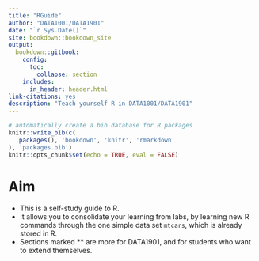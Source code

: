 ```yaml
--- 
title: "RGuide"
author: "DATA1001/DATA1901"
date: "`r Sys.Date()`"
site: bookdown::bookdown_site
output:
  bookdown::gitbook:
    config:
      toc:
        collapse: section
    includes:
      in_header: header.html
link-citations: yes
description: "Teach yourself R in DATA1001/DATA1901"
---
```



```r
# automatically create a bib database for R packages
knitr::write_bib(c(
  .packages(), 'bookdown', 'knitr', 'rmarkdown'
), 'packages.bib')
knitr::opts_chunk$set(echo = TRUE, eval = FALSE)
```

# Aim {-}

- This is a self-study guide to R.
- It allows you to consolidate your learning from labs, by learning new R commands through the one simple data set `mtcars`, which is already stored in R.
- Sections marked ** are more for DATA1901, and for students who want to extend themselves.


